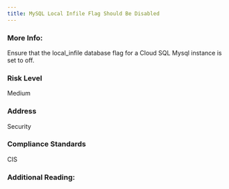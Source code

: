 ```yaml
---
title: MySQL Local Infile Flag Should Be Disabled
---
```


### More Info:

Ensure that the local_infile database flag for a Cloud SQL Mysql instance is set to off.

### Risk Level

Medium

### Address

Security

### Compliance Standards

CIS

### Additional Reading:
